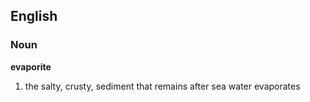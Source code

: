 == English ==
=== Noun ===
'''evaporite'''
# the salty, crusty, sediment that remains after sea water evaporates